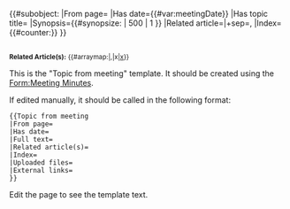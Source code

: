<includeonly><!--


#
# (1) Create subobject of meeting topic data
#
-->{{#subobject:
|From page={{FULLPAGENAME}}
|Has date={{#var:meetingDate}}
|Has topic title={{{Has topic title|}}}
|Synopsis={{#synopsize: {{{Full text|}}} | 500 | 1 }}
|Related article={{{Related article|}}}|+sep=,
|Index={{#counter:}}
}}<!--


#
# Display topic info: header, related articles, and full text
#
--><h2>{{{Has topic title|}}}</h2>
<small>'''Related Article(s):''' {{#arraymap:{{{Related article|}}}|,|x|[[x]]}}</small>

{{{Full text|}}}


<!-- leave space after full text



#
# (3) Template definition complete. Show template documentation. 
#
--></includeonly><noinclude>
This is the "Topic from meeting" template. It should be created using the [[Form:Meeting Minutes]].

If edited manually, it should be called in the following format:
<pre>
{{Topic from meeting
|From page=
|Has date=
|Full text=
|Related article(s)=
|Index=
|Uploaded files=
|External links=
}}
</pre>
Edit the page to see the template text.
</noinclude>
